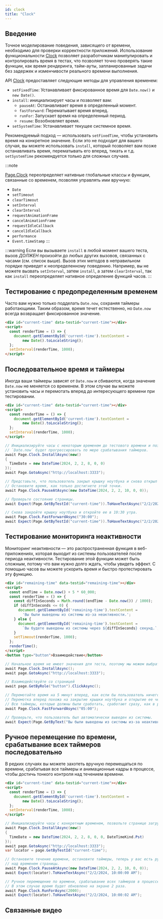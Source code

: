 ```yaml
---
id: clock
title: "Clock"
---
```



## Введение

Точное моделирование поведения, зависящего от времени, необходимо для проверки корректности приложений. Использование функциональности [Clock] позволяет разработчикам манипулировать и контролировать время в тестах, что позволяет точно проверять такие функции, как время рендеринга, тайм-ауты, запланированные задачи без задержек и изменчивости реального времени выполнения.

API [Clock] предоставляет следующие методы для управления временем:
- `setFixedTime`: Устанавливает фиксированное время для `Date.now()` и `new Date()`.
- `install`: инициализирует часы и позволяет вам:
  - `pauseAt`: Останавливает время в определенный момент.
  - `fastForward`: Перематывает время вперед.
  - `runFor`: Запускает время на определенный период.
  - `resume`: Возобновляет время.
- `setSystemTime`: Устанавливает текущее системное время.

Рекомендуемый подход — использовать `setFixedTime`, чтобы установить время на конкретное значение. Если это не подходит для вашего случая, вы можете использовать `install`, который позволяет вам позже останавливать время, перематывать его вперед, тикать и т.д. `setSystemTime` рекомендуется только для сложных случаев.

:::note

[Page.Clock](/api/class-page.mdx#page-clock) переопределяет нативные глобальные классы и функции, связанные со временем, позволяя управлять ими вручную:
- `Date`
- `setTimeout`
- `clearTimeout`
- `setInterval`
- `clearInterval`
- `requestAnimationFrame`
- `cancelAnimationFrame`
- `requestIdleCallback`
- `cancelIdleCallback`
- `performance`
- `Event.timeStamp`
:::

:::warning
Если вы вызываете `install` в любой момент вашего теста, вызов _ДОЛЖЕН_ произойти до любых других вызовов, связанных с часами (см. список выше). Вызов этих методов в неправильном порядке приведет к неопределенному поведению. Например, вы не можете вызвать `setInterval`, затем `install`, а затем `clearInterval`, так как `install` переопределяет нативное определение функций часов.
:::

## Тестирование с предопределенным временем

Часто вам нужно только подделать `Date.now`, сохраняя таймеры работающими. Таким образом, время течет естественно, но `Date.now` всегда возвращает фиксированное значение.

```html
<div id="current-time" data-testid="current-time"></div>
<script>
  const renderTime = () => {
    document.getElementById('current-time').textContent =
        new Date().toLocaleString();
  };
  setInterval(renderTime, 1000);
</script>
```

## Последовательное время и таймеры

Иногда ваши таймеры зависят от `Date.now` и сбиваются, когда значение `Date.now` не меняется со временем. В этом случае вы можете установить часы и перемотать вперед до интересующего времени при тестировании.

```html
<div id="current-time" data-testid="current-time"></div>
<script>
  const renderTime = () => {
    document.getElementById('current-time').textContent =
        new Date().toLocaleString();
  };
  setInterval(renderTime, 1000);
</script>
```

```csharp
// Инициализируйте часы с некоторым временем до тестового времени и позвольте странице загрузиться естественным образом.
// `Date.now` будет прогрессировать по мере срабатывания таймеров.
await Page.Clock.InstallAsync(new()
{
  TimeDate = new DateTime(2024, 2, 2, 8, 0, 0)
});
await Page.GotoAsync("http://localhost:3333");

// Представьте, что пользователь закрыл крышку ноутбука и снова открыл ее в 10 утра.
// Остановите время, как только достигнете этой точки.
await Page.Clock.PauseAtAsync(new DateTime(2024, 2, 2, 10, 0, 0));

// Проверьте состояние страницы.
await Expect(Page.GetByTestId("current-time")).ToHaveTextAsync("2/2/2024, 10:00:00 AM");

// Снова закройте крышку ноутбука и откройте ее в 10:30 утра.
await Page.Clock.FastForwardAsync("30:00");
await Expect(Page.GetByTestId("current-time")).ToHaveTextAsync("2/2/2024, 10:30:00 AM");
```

## Тестирование мониторинга неактивности

Мониторинг неактивности — это распространенная функция в веб-приложениях, которая выходит из системы пользователей после периода неактивности. Тестирование этой функции может быть сложным, потому что вам нужно долго ждать, чтобы увидеть эффект. С помощью часов вы можете ускорить время и быстро протестировать эту функцию.

```html
<div id="remaining-time" data-testid="remaining-time"></div>
<script>
  const endTime = Date.now() + 5 * 60_000;
  const renderTime = () => {
    const diffInSeconds = Math.round((endTime - Date.now()) / 1000);
    if (diffInSeconds <= 0) {
      document.getElementById('remaining-time').textContent =
        'Вы были выведены из системы из-за неактивности.';
    } else {
      document.getElementById('remaining-time').textContent =
        `Вы будете выведены из системы через ${diffInSeconds} секунд.`;
    }
    setTimeout(renderTime, 1000);
  };
  renderTime();
</script>
<button type="button">Взаимодействие</button>
```

```csharp
// Начальное время не имеет значения для теста, поэтому мы можем выбрать текущее время.
await Page.Clock.InstallAsync();
await page.GotoAsync("http://localhost:3333");

// Взаимодействуйте со страницей
await page.GetByRole("button").ClickAsync();

// Перемотайте время на 5 минут вперед, как если бы пользователь ничего не делал.
// Перемотка вперед похожа на закрытие крышки ноутбука и открытие ее через 5 минут.
// Все таймеры, которые должны были сработать, сработают сразу, как в реальном браузере.
await Page.Clock.FastForwardAsync("05:00");

// Проверьте, что пользователь был автоматически выведен из системы.
await Expect(Page.GetByText("Вы были выведены из системы из-за неактивности.")).ToBeVisibleAsync();
```

## Ручное перемещение по времени, срабатывание всех таймеров последовательно

В редких случаях вы можете захотеть вручную перемещаться по времени, срабатывая все таймеры и анимационные кадры в процессе, чтобы достичь тонкого контроля над течением времени.

```html
<div id="current-time" data-testid="current-time"></div>
<script>
  const renderTime = () => {
    document.getElementById('current-time').textContent =
        new Date().toLocaleString();
  };
  setInterval(renderTime, 1000);
</script>
```

```csharp
// Инициализируйте часы с конкретным временем, позвольте странице загрузиться естественным образом.
await Page.Clock.InstallAsync(new()
{
  TimeDate = new DateTime(2024, 2, 2, 8, 0, 0, DateTimeKind.Pst)
});
await page.GotoAsync("http://localhost:3333");
var locator = page.GetByTestId("current-time");

// Остановите течение времени, остановите таймеры, теперь у вас есть ручной контроль
// над временем страницы.
await Page.Clock.PauseAtAsync(new DateTime(2024, 2, 2, 10, 0, 0));
await Expect(locator).ToHaveTextAsync("2/2/2024, 10:00:00 AM");

// Ручное перемещение по времени, срабатывание всех таймеров в процессе.
// В этом случае время будет обновлено на экране 2 раза.
await Page.Clock.RunForAsync(2000);
await Expect(locator).ToHaveTextAsync("2/2/2024, 10:00:02 AM");
```

## Связанные видео

<LiteYouTube id="54_aC-rVKHg" title="Playwright 1.45" />


[Accessibility]: /api/class-accessibility.mdx "Accessibility"
[APIRequest]: /api/class-apirequest.mdx "APIRequest"
[APIRequestContext]: /api/class-apirequestcontext.mdx "APIRequestContext"
[APIResponse]: /api/class-apiresponse.mdx "APIResponse"
[APIResponseAssertions]: /api/class-apiresponseassertions.mdx "APIResponseAssertions"
[Browser]: /api/class-browser.mdx "Browser"
[BrowserContext]: /api/class-browsercontext.mdx "BrowserContext"
[BrowserType]: /api/class-browsertype.mdx "BrowserType"
[CDPSession]: /api/class-cdpsession.mdx "CDPSession"
[CDPSessionEvent]: /api/class-cdpsessionevent.mdx "CDPSessionEvent"
[Clock]: /api/class-clock.mdx "Clock"
[ConsoleMessage]: /api/class-consolemessage.mdx "ConsoleMessage"
[Dialog]: /api/class-dialog.mdx "Dialog"
[Download]: /api/class-download.mdx "Download"
[ElementHandle]: /api/class-elementhandle.mdx "ElementHandle"
[FileChooser]: /api/class-filechooser.mdx "FileChooser"
[FormData]: /api/class-formdata.mdx "FormData"
[Frame]: /api/class-frame.mdx "Frame"
[FrameLocator]: /api/class-framelocator.mdx "FrameLocator"
[JSHandle]: /api/class-jshandle.mdx "JSHandle"
[Keyboard]: /api/class-keyboard.mdx "Keyboard"
[Locator]: /api/class-locator.mdx "Locator"
[LocatorAssertions]: /api/class-locatorassertions.mdx "LocatorAssertions"
[Mouse]: /api/class-mouse.mdx "Mouse"
[Page]: /api/class-page.mdx "Page"
[PageAssertions]: /api/class-pageassertions.mdx "PageAssertions"
[Playwright]: /api/class-playwright.mdx "Playwright"
[PlaywrightAssertions]: /api/class-playwrightassertions.mdx "PlaywrightAssertions"
[Request]: /api/class-request.mdx "Request"
[Response]: /api/class-response.mdx "Response"
[Route]: /api/class-route.mdx "Route"
[Selectors]: /api/class-selectors.mdx "Selectors"
[TimeoutError]: /api/class-timeouterror.mdx "TimeoutError"
[Touchscreen]: /api/class-touchscreen.mdx "Touchscreen"
[Tracing]: /api/class-tracing.mdx "Tracing"
[Video]: /api/class-video.mdx "Video"
[WebError]: /api/class-weberror.mdx "WebError"
[WebSocket]: /api/class-websocket.mdx "WebSocket"
[WebSocketFrame]: /api/class-websocketframe.mdx "WebSocketFrame"
[WebSocketRoute]: /api/class-websocketroute.mdx "WebSocketRoute"
[Worker]: /api/class-worker.mdx "Worker"
[Element]: https://developer.mozilla.org/en-US/docs/Web/API/element "Element"
[EvaluationArgument]: /evaluating.mdx#evaluation-argument "EvaluationArgument"
[Promise]: https://developer.mozilla.org/en-US/docs/Web/JavaScript/Reference/Global_Objects/Promise "Promise"
[iterator]: https://developer.mozilla.org/en-US/docs/Web/JavaScript/Reference/Iteration_protocols "Iterator"
[origin]: https://developer.mozilla.org/en-US/docs/Glossary/Origin "Origin"
[selector]: https://developer.mozilla.org/en-US/docs/Web/CSS/CSS_Selectors "selector"
[Serializable]: https://developer.mozilla.org/en-US/docs/Web/JavaScript/Reference/Global_Objects/JSON/stringify#Description "Serializable"
[UIEvent.detail]: https://developer.mozilla.org/en-US/docs/Web/API/UIEvent/detail "UIEvent.detail"
[UnixTime]: https://en.wikipedia.org/wiki/Unix_time "Unix Time"
[xpath]: https://developer.mozilla.org/en-US/docs/Web/XPath "xpath"

[bool]: https://docs.microsoft.com/en-us/dotnet/api/system.boolean "bool"
[Date]: https://learn.microsoft.com/en-us/dotnet/api/system.datetime "DateTime"
[double]: https://docs.microsoft.com/en-us/dotnet/api/system.double "double"
[byte]: https://docs.microsoft.com/en-us/dotnet/api/system.byte "byte"
[int]: https://docs.microsoft.com/en-us/dotnet/api/system.int32 "int"
[long]: https://docs.microsoft.com/en-us/dotnet/api/system.int64 "long"
[void]: https://docs.microsoft.com/en-us/dotnet/csharp/language-reference/builtin-types/void "void"
[string]: https://docs.microsoft.com/en-us/dotnet/api/system.string "string"
[URL]: https://nodejs.org/api/url.html "URL"
[Regex]: https://docs.microsoft.com/en-us/dotnet/api/system.text.regularexpressions.regex "Regex"

[Action]: https://docs.microsoft.com/en-us/dotnet/api/system.action-1 "Action"
[Func]: https://docs.microsoft.com/en-us/dotnet/api/system.func-2 "Func"
[IEnumerable]: https://docs.microsoft.com/en-us/dotnet/api/system.collections.ienumerable "IEnumerable"
[IDictionary]: https://docs.microsoft.com/en-us/dotnet/api/system.collections.idictionary "IDictionary"
[Task]: https://docs.microsoft.com/en-us/dotnet/api/system.threading.tasks.task?view=net-5.0 "Task"
[IReadOnlyDictionary]: https://docs.microsoft.com/en-us/dotnet/api/system.collections.generic.ireadonlydictionary-2 "IReadOnlyDictionary"
[JsonElement]: https://docs.microsoft.com/en-us/dotnet/api/system.text.json.jsonelement "JsonElement"

[all available image tags]: https://mcr.microsoft.com/en-us/product/playwright/dotnet/about "all available image tags"
[Microsoft Artifact Registry]: https://mcr.microsoft.com/en-us/product/playwright/dotnet/about "Microsoft Artifact Registry"
[Dockerfile.noble]: https://github.com/microsoft/playwright-dotnet/blob/main/utils/docker/Dockerfile.noble "Dockerfile.noble"
